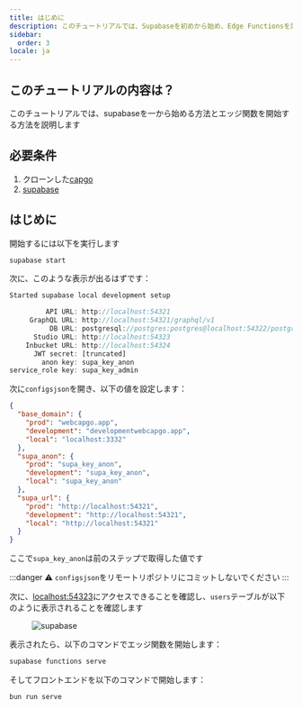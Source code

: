 ```yaml
---
title: はじめに
description: このチュートリアルでは、Supabaseを初めから始め、Edge Functionsを設定する方法を説明します
sidebar:
  order: 3
locale: ja
---
```


## このチュートリアルの内容は？

このチュートリアルでは、supabaseを一から始める方法とエッジ関数を開始する方法を説明します

## 必要条件
1. クローンした[capgo](https://github.com/Cap-go/capgo/)
3. [supabase](https://supabasecom/)

## はじめに

開始するには以下を実行します
```bash
supabase start
```

次に、このような表示が出るはずです：
```js
Started supabase local development setup

         API URL: http://localhost:54321
     GraphQL URL: http://localhost:54321/graphql/v1
          DB URL: postgresql://postgres:postgres@localhost:54322/postgres
      Studio URL: http://localhost:54323
    Inbucket URL: http://localhost:54324
      JWT secret: [truncated]
        anon key: supa_key_anon
service_role key: supa_key_admin
```

次に`configsjson`を開き、以下の値を設定します：
```json
{
  "base_domain": {
    "prod": "webcapgo.app",
    "development": "developmentwebcapgo.app",
    "local": "localhost:3332"
  },
  "supa_anon": {
    "prod": "supa_key_anon",
    "development": "supa_key_anon",
    "local": "supa_key_anon"
  },
  "supa_url": {
    "prod": "http://localhost:54321",
    "development": "http://localhost:54321",
    "local": "http://localhost:54321"
  }
}
```

ここで`supa_key_anon`は前のステップで取得した値です

:::danger
⚠️ `configsjson`をリモートリポジトリにコミットしないでください
:::

次に、[localhost:54323](http://localhost:54323/projects/)にアクセスできることを確認し、`users`テーブルが以下のように表示されることを確認します

<figure><img src="/supabase.webp" alt="supabase" /><figcaption></figcaption></figure>

表示されたら、以下のコマンドでエッジ関数を開始します：

```bash
supabase functions serve
```

そしてフロントエンドを以下のコマンドで開始します：
```bash
bun run serve
```
